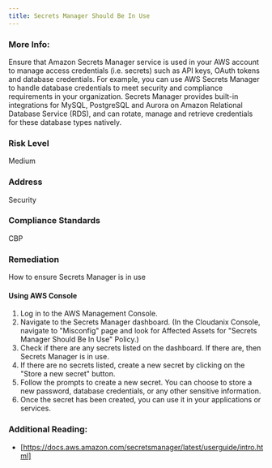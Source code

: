 ```yaml
---
title: Secrets Manager Should Be In Use
---
```


### More Info:

Ensure that Amazon Secrets Manager service is used in your AWS account to manage access credentials (i.e. secrets) such as API keys, OAuth tokens and database credentials. For example, you can use AWS Secrets Manager to handle database credentials to meet security and compliance requirements in your organization. Secrets Manager provides built-in integrations for MySQL, PostgreSQL and Aurora on Amazon Relational Database Service (RDS), and can rotate, manage and retrieve credentials for these database types natively.

### Risk Level

Medium

### Address

Security

### Compliance Standards

CBP

### Remediation

How to ensure Secrets Manager is in use

#### Using AWS Console

1. Log in to the AWS Management Console.
2. Navigate to the Secrets Manager dashboard.
    (In the Cloudanix Console, navigate to "Misconfig" page and look for Affected Assets for "Secrets Manager Should Be In Use" Policy.)
3. Check if there are any secrets listed on the dashboard. If there are, then Secrets Manager is in use.
4. If there are no secrets listed, create a new secret by clicking on the "Store a new secret" button.
5. Follow the prompts to create a new secret. You can choose to store a new password, database credentials, or any other sensitive information.
6. Once the secret has been created, you can use it in your applications or services.

### Additional Reading:

- [https://docs.aws.amazon.com/secretsmanager/latest/userguide/intro.html]
